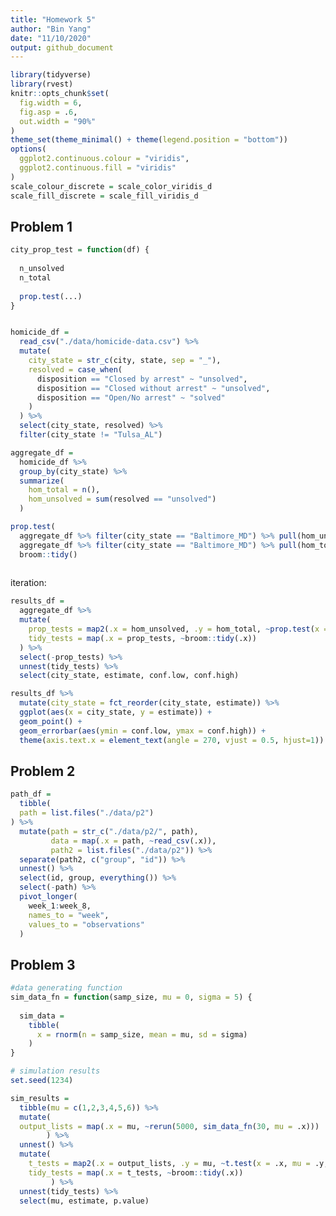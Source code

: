 ```yaml
---
title: "Homework 5"
author: "Bin Yang"
date: "11/10/2020"
output: github_document
---
```

```r
library(tidyverse)
library(rvest)
knitr::opts_chunk$set(
  fig.width = 6,
  fig.asp = .6,
  out.width = "90%"
)
theme_set(theme_minimal() + theme(legend.position = "bottom"))
options(
  ggplot2.continuous.colour = "viridis",
  ggplot2.continuous.fill = "viridis"
)
scale_colour_discrete = scale_color_viridis_d
scale_fill_discrete = scale_fill_viridis_d
```

## Problem 1 
```r
city_prop_test = function(df) {
  
  n_unsolved 
  n_total 
  
  prop.test(...)
}


homicide_df = 
  read_csv("./data/homicide-data.csv") %>% 
  mutate(
    city_state = str_c(city, state, sep = "_"),
    resolved = case_when(
      disposition == "Closed by arrest" ~ "unsolved", 
      disposition == "Closed without arrest" ~ "unsolved",
      disposition == "Open/No arrest" ~ "solved"
    )
  ) %>% 
  select(city_state, resolved) %>% 
  filter(city_state != "Tulsa_AL") 
``` 


```r
aggregate_df = 
  homicide_df %>% 
  group_by(city_state) %>% 
  summarize(
    hom_total = n(),
    hom_unsolved = sum(resolved == "unsolved")
  ) 
```


```r
prop.test(
  aggregate_df %>% filter(city_state == "Baltimore_MD") %>% pull(hom_unsolved), 
  aggregate_df %>% filter(city_state == "Baltimore_MD") %>% pull(hom_total)) %>% 
  broom::tidy()
  
```

iteration:  

```r
results_df =
  aggregate_df %>% 
  mutate(
    prop_tests = map2(.x = hom_unsolved, .y = hom_total, ~prop.test(x = .x, n = .y)),
    tidy_tests = map(.x = prop_tests, ~broom::tidy(.x))
  ) %>% 
  select(-prop_tests) %>% 
  unnest(tidy_tests) %>% 
  select(city_state, estimate, conf.low, conf.high)
```

```r
results_df %>% 
  mutate(city_state = fct_reorder(city_state, estimate)) %>% 
  ggplot(aes(x = city_state, y = estimate)) +
  geom_point() + 
  geom_errorbar(aes(ymin = conf.low, ymax = conf.high)) +
  theme(axis.text.x = element_text(angle = 270, vjust = 0.5, hjust=1))
```

## Problem 2 

```r
path_df = 
  tibble(
  path = list.files("./data/p2")
) %>% 
  mutate(path = str_c("./data/p2/", path),
         data = map(.x = path, ~read_csv(.x)),
         path2 = list.files("./data/p2")) %>%
  separate(path2, c("group", "id")) %>% 
  unnest() %>% 
  select(id, group, everything()) %>% 
  select(-path) %>% 
  pivot_longer(
    week_1:week_8,
    names_to = "week",
    values_to = "observations"
  )
```

## Problem 3
```r
#data generating function 
sim_data_fn = function(samp_size, mu = 0, sigma = 5) {
  
  sim_data = 
    tibble(
      x = rnorm(n = samp_size, mean = mu, sd = sigma)
    )
}

# simulation results
set.seed(1234) 

sim_results = 
  tibble(mu = c(1,2,3,4,5,6)) %>% 
  mutate(
  output_lists = map(.x = mu, ~rerun(5000, sim_data_fn(30, mu = .x)))
        ) %>% 
  unnest() %>% 
  mutate(
    t_tests = map2(.x = output_lists, .y = mu, ~t.test(x = .x, mu = .y, conf.level = 0.95)),
    tidy_tests = map(.x = t_tests, ~broom::tidy(.x))
         ) %>% 
  unnest(tidy_tests) %>% 
  select(mu, estimate, p.value)
```


